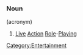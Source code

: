 ===Noun===
(acronym)

# [[Live]] [[Action]] [[Role]]-[[Playing]]

{{wikipedia}}

[[Category:Entertainment]]